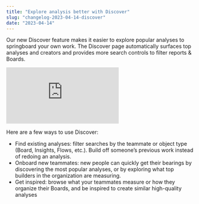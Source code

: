 ```yaml
---
title: "Explore analysis better with Discover"
slug: "changelog-2023-04-14-discover"
date: "2023-04-14"
---
```


Our new Discover feature makes it easier to explore popular analyses to springboard your own work. The Discover page automatically surfaces top analyses and creators and provides more search controls to filter reports & Boards.

<div style={{position: 'relative', paddingBottom: '64.90384615384616%', height: 0}}>
    <iframe src="https://www.loom.com/embed/5353fc9abb624e2685d787f43b003dc2"
        frameBorder="0"
        webkitallowfullscreen="true" mozallowfullscreen="true" allowFullScreen
        style={{position: 'absolute', 'top': 0, 'left': 0, 'width': '100%', 'height': '100%'}}>
    </iframe>
</div>

Here are a few ways to use Discover:

* Find existing analyses: filter searches by the teammate or object type (Board, Insights, Flows, etc.). Build off someone’s previous work instead of redoing an analysis.
* Onboard new teammates: new people can quickly get their bearings by discovering the most popular analyses, or by exploring what top builders in the organization are measuring.
* Get inspired: browse what your teammates measure or how they organize their Boards, and be inspired to create similar high-quality analyses
